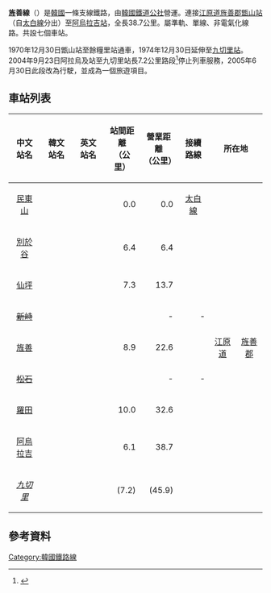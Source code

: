 '''旌善線'''（{{kor|諺=정선선|漢=旌善線|羅=Jeongseon seon|f=y}}）是[[韓國|韓國]]一條支線鐵路，由[[韓國鐵道公社|韓國鐵道公社]]營運。連接[[江原道_(韓國)|江原道]][[旌善郡|旌善郡]][[甑山站|甑山站]]（自[[太白線|太白線]]分出）至[[阿烏拉吉站|阿烏拉吉站]]，全長38.7公里。屬準軌、單線、非電氣化線路。共設七個車站。

1970年12月30日甑山站至餘糧里站通車，1974年12月30日延伸至[[九切里站|九切里站]]。2004年9月23日阿拉烏及站至九切里站長7.2公里路段<ref name="">{{cite news
|publisher=[[新華社|新華社]]
|date=2007年3月15日
|title=韓國流行在鐵軌上騎車
|url=http://news.xinhuanet.com/travel/2007-03/15/content_5850549.htm
|accessdate=2011年12月2日
|archive-date=2010年1月26日
|archive-url=https://web.archive.org/web/20100126193837/http://news.xinhuanet.com/travel/2007-03/15/content_5850549.htm
|dead-url=no
}}</ref>停止列車服務，2005年6月30日此段改為行駛{{link-en|鐵路自行車|Draisine}}，並成為一個旅遊項目。
== 車站列表 ==
{| class="wikitable" style="text-align:center;"
|- style="border-bottom:solid 3px #8c8c8c;"
!中文站名
!韓文站名
!英文站名
!站間距離<br>（公里）
!營業距離<br>（公里）
!接續路線
!colspan="2"|所在地
!備註
|-
|align="center"|[[民東山站|民東山]]
|align="center"|{{lang|ko|민둥산}}
|align="center"|{{lang|en|Mindungsan}}
|align="right"|0.0
|align="right"|0.0
|align="center"|[[太白線|太白線]]
|align="center" rowspan=9|[[江原道_(韓國)|江原道]]
|align="center" rowspan=9|[[旌善郡|旌善郡]]
|align="center"|
|-
|align="center"|[[別於谷站|別於谷]]
|align="center"|{{lang|ko|별어곡}}
|align="center"|{{lang|en|Byeoreogok}}
|align="right"|6.4
|align="right"|6.4
|align="center"|
|align="center"|
|-
|align="center"|[[仙坪站|仙坪]]
|align="center"|{{lang|ko|선평}}
|align="center"|{{lang|en|Seonpyeong}}
|align="right"|7.3
|align="right"|13.7
|align="center"|
|align="center"| 
|-
|align="center"|<del>[[新峙站|新峙]]</del>
|align="center"|<del>{{lang|ko|신치}}</del>
|align="center"|<del>{{lang|en|Sinchi}}</del>
|align="center"|
|align="right"|-
|align="right"|-
|align="center"|廢站
|-
|align="center"|[[旌善站|旌善]]
|align="center"|{{lang|ko|정선}}
|align="center"|{{lang|en|Jeongseon}}
|align="right"|8.9
|align="right"|22.6
|align="center"|
|
|-
|align="center"|<del>[[松石站|松石]]</del>
|align="center"|<del>{{lang|ko|송석}}</del>
|align="center"|<del>{{lang|en|Songseok}}</del>
|align="center"|
|align="right"|-
|align="right"|-
|align="center"|廢站
|-
|align="center"|[[羅田站|羅田]]
|align="center"|{{lang|ko|나전}}
|align="center"|{{lang|en|Najeon}}
|align="right"|10.0
|align="right"|32.6
|align="center"|
|align="center"|
|-
|align="center"|[[阿烏拉吉站|阿烏拉吉]]
|align="center"|{{lang|ko|아우라지}}
|align="center"|{{lang|en|Auraji}}
|align="right"|6.1
|align="right"|38.7
|align="center"|
|align="center"|舊餘糧站
|-
|align="center"|[[九切里站|''九切里'']]
|align="center"|''{{lang|ko|구절리}}''
|align="center"|''{{lang|en|Gujeol-ri}}''
|align="right"|(7.2)
|align="right"|(45.9)
|align="center"|
|align="center"|{{link-en|鐵路自行車|Draisine}}，列車運行中止
|}

== 參考資料 ==
{{Reflist}}
{{旌善線}}
{{韩国铁道公社路线}}
[[Category:韓國鐵路線|Category:韓國鐵路線]]